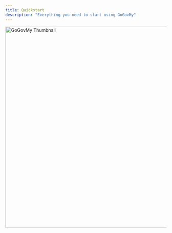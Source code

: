 ```yaml
---
title: Quickstart
description: "Everything you need to start using GoGovMy"
---
```


<Frame>
  <img
    className="rounded-lg border border-gray-100"
    src="/images/thumbnail.jpg"
    alt="GoGovMy Thumbnail"
    width="1200"
    height="630"
  />
</Frame>
